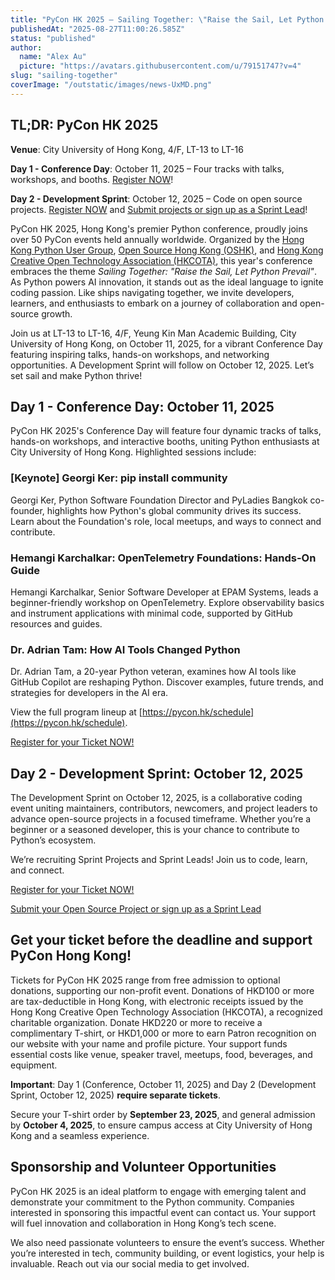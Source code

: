 ```yaml
---
title: "PyCon HK 2025 – Sailing Together: \"Raise the Sail, Let Python Prevail\""
publishedAt: "2025-08-27T11:00:26.585Z"
status: "published"
author:
  name: "Alex Au"
  picture: "https://avatars.githubusercontent.com/u/79151747?v=4"
slug: "sailing-together"
coverImage: "/outstatic/images/news-UxMD.png"
---
```


## TL;DR: PyCon HK 2025

**Venue**: City University of Hong Kong, 4/F, LT-13 to LT-16

**Day 1 - Conference Day**: October 11, 2025 – Four tracks with talks, workshops, and booths. [Register NOW](https://pyconhk2025.eventbrite.com)!

**Day 2 - Development Sprint**: October 12, 2025 – Code on open source projects. [Register NOW](https://pyconhk2025.eventbrite.com) and [Submit projects or sign up as a Sprint Lead](https://docs.google.com/forms/d/e/1FAIpQLSfLAJK00cqFZIvgXyZi-d-UONpIoUo74Jd6w8MXbpmgb8FcoA/viewform)!

PyCon HK 2025, Hong Kong's premier Python conference, proudly joins over 50 PyCon events held annually worldwide. Organized by the [Hong Kong Python User Group](https://www.facebook.com/groups/hkpug), [Open Source Hong Kong (OSHK)](https://opensource.hk/), and [Hong Kong Creative Open Technology Association (HKCOTA)](https://hkcota.org/), this year's conference embraces the theme *Sailing Together: "Raise the Sail, Let Python Prevail"*. As Python powers AI innovation, it stands out as the ideal language to ignite coding passion. Like ships navigating together, we invite developers, learners, and enthusiasts to embark on a journey of collaboration and open-source growth.

Join us at LT-13 to LT-16, 4/F, Yeung Kin Man Academic Building, City University of Hong Kong, on October 11, 2025, for a vibrant Conference Day featuring inspiring talks, hands-on workshops, and networking opportunities. A Development Sprint will follow on October 12, 2025. Let’s set sail and make Python thrive!

## Day 1 - Conference Day: October 11, 2025

PyCon HK 2025's Conference Day will feature four dynamic tracks of talks, hands-on workshops, and interactive booths, uniting Python enthusiasts at City University of Hong Kong. Highlighted sessions include:

### \[Keynote\] Georgi Ker: pip install community

Georgi Ker, Python Software Foundation Director and PyLadies Bangkok co-founder, highlights how Python's global community drives its success. Learn about the Foundation's role, local meetups, and ways to connect and contribute.

### Hemangi Karchalkar: OpenTelemetry Foundations: Hands-On Guide

Hemangi Karchalkar, Senior Software Developer at EPAM Systems, leads a beginner-friendly workshop on OpenTelemetry. Explore observability basics and instrument applications with minimal code, supported by GitHub resources and guides.

### Dr. Adrian Tam: How AI Tools Changed Python

Dr. Adrian Tam, a 20-year Python veteran, examines how AI tools like GitHub Copilot are reshaping Python. Discover examples, future trends, and strategies for developers in the AI era.

View the full program lineup at [https://pycon.hk/schedule](https://pycon.hk/schedule).

[Register for your Ticket NOW!](https://hackmd.io/fPB7B03lR0298nrLeNqDHw?both=&stext=2407%3A29%3A0%3A1756207379%3ApZOsV9)

## Day 2 - Development Sprint: October 12, 2025

The Development Sprint on October 12, 2025, is a collaborative coding event uniting maintainers, contributors, newcomers, and project leaders to advance open-source projects in a focused timeframe. Whether you’re a beginner or a seasoned developer, this is your chance to contribute to Python’s ecosystem.

We’re recruiting Sprint Projects and Sprint Leads! Join us to code, learn, and connect.

[Register for your Ticket NOW!](https://hackmd.io/fPB7B03lR0298nrLeNqDHw?both=&stext=2407%3A29%3A0%3A1756207379%3ApZOsV9)

[Submit your Open Source Project or sign up as a Sprint Lead](https://docs.google.com/forms/d/e/1FAIpQLSfLAJK00cqFZIvgXyZi-d-UONpIoUo74Jd6w8MXbpmgb8FcoA/viewform)

## Get your ticket before the deadline and support PyCon Hong Kong!

Tickets for PyCon HK 2025 range from free admission to optional donations, supporting our non-profit event. Donations of HKD100 or more are tax-deductible in Hong Kong, with electronic receipts issued by the Hong Kong Creative Open Technology Association (HKCOTA), a recognized charitable organization. Donate HKD220 or more to receive a complimentary T-shirt, or HKD1,000 or more to earn Patron recognition on our website with your name and profile picture. Your support funds essential costs like venue, speaker travel, meetups, food, beverages, and equipment.

**Important**: Day 1 (Conference, October 11, 2025) and Day 2 (Development Sprint, October 12, 2025) **require separate tickets**.

Secure your T-shirt order by **September 23, 2025**, and general admission by **October 4, 2025**, to ensure campus access at City University of Hong Kong and a seamless experience.

## Sponsorship and Volunteer Opportunities

PyCon HK 2025 is an ideal platform to engage with emerging talent and demonstrate your commitment to the Python community. Companies interested in sponsoring this impactful event can contact us. Your support will fuel innovation and collaboration in Hong Kong’s tech scene.

We also need passionate volunteers to ensure the event’s success. Whether you’re interested in tech, community building, or event logistics, your help is invaluable. Reach out via our social media to get involved.